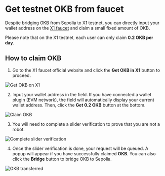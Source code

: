 # Get testnet OKB from faucet
Despite bridging OKB from Sepolia to X1 testnet, you can directly input your wallet address on the [X1 faucet](http://www.okx.com/x1/faucet "X1 faucet") and claim a small fixed amount of OKB.

<Tip title="Note">Please note that on the X1 testnet, each user can only claim **0.2 OKB per day**.</Tip>

## How to claim OKB
1. Go to the X1 faucet official website and click the **Get OKB in X1** button to proceed.

![Get OKB on X1](./img/get-okb-on-x1.png)

2. Input your wallet address in the field. If you have connected a wallet plugin (EVM network), the field will automatically display your current wallet address. Then, click the **Get 0.2 OKB** button at the bottom.

![Claim OKB](./img/claim-okb.png)

3. You will need to complete a slider verification to prove that you are not a robot.

![Complete slider verification](./img/complete-slider-verification.png)

4. Once the slider verification is done, your request will be queued. A popup will appear if you have successfully claimed **OKB**. You can also click the **Bridge** button to bridge OKB to Sepolia.

![OKB transferred](./img/okb-transferred.png)